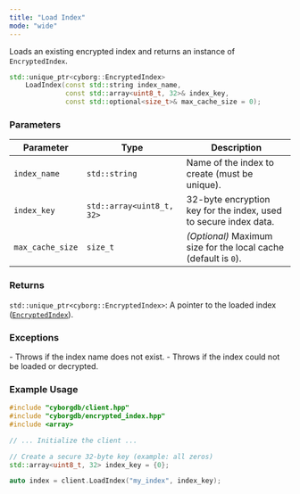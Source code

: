 ```yaml
---
title: "Load Index"
mode: "wide"
---
```


Loads an existing encrypted index and returns an instance of `EncryptedIndex`.

```cpp
std::unique_ptr<cyborg::EncryptedIndex> 
    LoadIndex(const std::string index_name,
              const std::array<uint8_t, 32>& index_key,
              const std::optional<size_t>& max_cache_size = 0);
```

### Parameters

| Parameter | Type | Description |
|----------------|-------------------------------|-----------------------------------------------------|
| `index_name` | `std::string` | Name of the index to create (must be unique). |
| `index_key` | `std::array<uint8_t, 32>` | 32-byte encryption key for the index, used to secure index data. |
| `max_cache_size` | `size_t` | _(Optional)_ Maximum size for the local cache (default is `0`). |

### Returns

`std::unique_ptr<cyborg::EncryptedIndex>`: A pointer to the loaded index ([`EncryptedIndex`](../encrypted-index)).

### Exceptions

<AccordionGroup>
    <Accordion title="std::invalid_argument">
        - Throws if the index name does not exist.
    </Accordion>
    <Accordion title="std::runtime_exception">
        - Throws if the index could not be loaded or decrypted.
    </Accordion>
</AccordionGroup>

### Example Usage

```cpp
#include "cyborgdb/client.hpp"
#include "cyborgdb/encrypted_index.hpp"
#include <array>

// ... Initialize the client ...

// Create a secure 32-byte key (example: all zeros)
std::array<uint8_t, 32> index_key = {0};

auto index = client.LoadIndex("my_index", index_key);
```